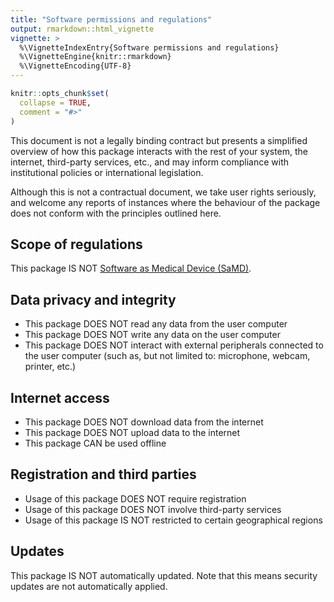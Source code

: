 ```yaml
---
title: "Software permissions and regulations"
output: rmarkdown::html_vignette
vignette: >
  %\VignetteIndexEntry{Software permissions and regulations}
  %\VignetteEngine{knitr::rmarkdown}
  %\VignetteEncoding{UTF-8}
---
```


```r
knitr::opts_chunk$set(
  collapse = TRUE,
  comment = "#>"
)
```

This document is not a legally binding contract but presents a simplified
overview of how this package interacts with the rest of your system, the
internet, third-party services, etc., and may inform compliance with
institutional policies or international legislation.

Although this is not a contractual document, we take user rights seriously, and
welcome any reports of instances where the behaviour of the package does not
conform with the principles outlined here.

## Scope of regulations

This package IS NOT [Software as Medical Device (SaMD)](https://www.fda.gov/medical-devices/digital-health-center-excellence/software-medical-device-samd).

## Data privacy and integrity

- This package DOES NOT read any data from the user computer
- This package DOES NOT write any data on the user computer
- This package DOES NOT interact with external peripherals connected to the user computer (such as, but not limited to: microphone, webcam, printer, etc.)
 
## Internet access

- This package DOES NOT download data from the internet
- This package DOES NOT upload data to the internet
- This package CAN be used offline

## Registration and third parties

- Usage of this package DOES NOT require registration
- Usage of this package DOES NOT involve third-party services
- Usage of this package IS NOT restricted to certain geographical regions

## Updates

This package IS NOT automatically updated. Note that this means security updates are not automatically applied.
